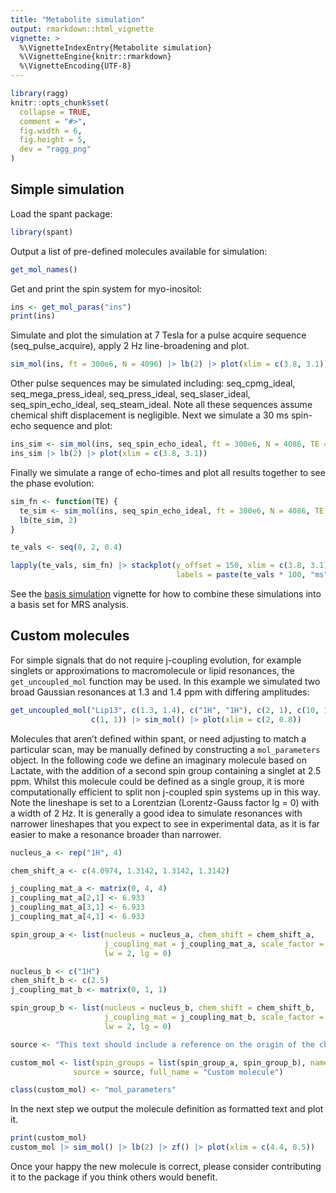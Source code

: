 ---
title: "Metabolite simulation"
output: rmarkdown::html_vignette
vignette: >
  %\VignetteIndexEntry{Metabolite simulation}
  %\VignetteEngine{knitr::rmarkdown}
  %\VignetteEncoding{UTF-8}
---

```{r, include = FALSE}
library(ragg)
knitr::opts_chunk$set(
  collapse = TRUE,
  comment = "#>",
  fig.width = 6,
  fig.height = 5,
  dev = "ragg_png"
)
```

## Simple simulation
Load the spant package:
```{r, message = FALSE}
library(spant)
```

Output a list of pre-defined molecules available for simulation:

```{r, message = FALSE}
get_mol_names()
```

Get and print the spin system for myo-inositol:

```{r, message = FALSE}
ins <- get_mol_paras("ins")
print(ins)
```

Simulate and plot the simulation at 7 Tesla for a pulse acquire sequence
(seq_pulse_acquire), apply 2 Hz line-broadening and plot.
```{r, message = FALSE}
sim_mol(ins, ft = 300e6, N = 4096) |> lb(2) |> plot(xlim = c(3.8, 3.1))
```

Other pulse sequences may be simulated including: seq_cpmg_ideal,
seq_mega_press_ideal, seq_press_ideal, seq_slaser_ideal, seq_spin_echo_ideal,
seq_steam_ideal. Note all these sequences assume chemical shift displacement is
negligible. Next we simulate a 30 ms spin-echo sequence and plot:

```{r, message = FALSE}
ins_sim <- sim_mol(ins, seq_spin_echo_ideal, ft = 300e6, N = 4086, TE = 0.03)
ins_sim |> lb(2) |> plot(xlim = c(3.8, 3.1))
```

Finally we simulate a range of echo-times and plot all results together to see
the phase evolution:

```{r, message = FALSE, fig.height = 8}
sim_fn <- function(TE) {
  te_sim <- sim_mol(ins, seq_spin_echo_ideal, ft = 300e6, N = 4086, TE = TE)
  lb(te_sim, 2)
}

te_vals <- seq(0, 2, 0.4)

lapply(te_vals, sim_fn) |> stackplot(y_offset = 150, xlim = c(3.8, 3.1),
                                     labels = paste(te_vals * 100, "ms"))
```

See the [basis simulation](spant-basis-simulation.html) vignette for how to combine these simulations into a basis set for MRS analysis.

## Custom molecules

For simple signals that do not require j-coupling evolution, for example
singlets or approximations to macromolecule or lipid resonances, the
`get_uncoupled_mol` function may be used. In this example we simulated two broad
Gaussian resonances at 1.3 and 1.4 ppm with differing amplitudes:

```{r, message = FALSE}
get_uncoupled_mol("Lip13", c(1.3, 1.4), c("1H", "1H"), c(2, 1), c(10, 10),
                  c(1, 1)) |> sim_mol() |> plot(xlim = c(2, 0.8))
```

Molecules that aren't defined within spant, or need adjusting to match a particular scan, may be manually defined by constructing a `mol_parameters` object. In the following code we define an imaginary molecule based on Lactate, with the addition of a second spin group containing a singlet at 2.5 ppm. Whilst this molecule could be defined as a single group, it is more computationally efficient to split non j-coupled spin systems up in this way. Note the lineshape is set to a Lorentzian (Lorentz-Gauss factor lg = 0) with a width of 2 Hz. It is generally a good idea to simulate resonances with narrower lineshapes that you expect to see in experimental data, as it is far easier to make a resonance broader than narrower.

```{r, message = FALSE}
nucleus_a <- rep("1H", 4)

chem_shift_a <- c(4.0974, 1.3142, 1.3142, 1.3142)

j_coupling_mat_a <- matrix(0, 4, 4)
j_coupling_mat_a[2,1] <- 6.933
j_coupling_mat_a[3,1] <- 6.933
j_coupling_mat_a[4,1] <- 6.933

spin_group_a <- list(nucleus = nucleus_a, chem_shift = chem_shift_a, 
                     j_coupling_mat = j_coupling_mat_a, scale_factor = 1,
                     lw = 2, lg = 0)

nucleus_b <- c("1H")
chem_shift_b <- c(2.5)
j_coupling_mat_b <- matrix(0, 1, 1)

spin_group_b <- list(nucleus = nucleus_b, chem_shift = chem_shift_b, 
                     j_coupling_mat = j_coupling_mat_b, scale_factor = 3,
                     lw = 2, lg = 0)

source <- "This text should include a reference on the origin of the chemical shift and j-coupling values."

custom_mol <- list(spin_groups = list(spin_group_a, spin_group_b), name = "Cus",
              source = source, full_name = "Custom molecule")

class(custom_mol) <- "mol_parameters"
```

In the next step we output the molecule definition as formatted text and plot it.

```{r, message = FALSE}
print(custom_mol)
custom_mol |> sim_mol() |> lb(2) |> zf() |> plot(xlim = c(4.4, 0.5))
```


Once your happy the new molecule is correct, please consider contributing it to the package if you think others would benefit.